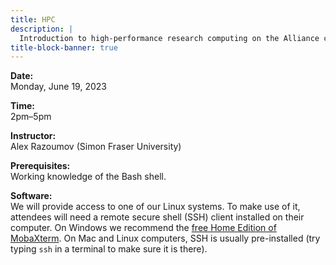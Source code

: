 ```yaml
---
title: HPC
description: |
  Introduction to high-performance research computing on the Alliance clusters.
title-block-banner: true
---
```


:::{.topdef}

**Date:** \
Monday, June 19, 2023

**Time:** \
2pm–5pm

**Instructor:** \
Alex Razoumov (Simon Fraser University)

**Prerequisites:** \
Working knowledge of the Bash shell.

**Software:** \
We will provide access to one of our Linux systems. To make use of it, attendees will need a remote secure shell (SSH) client installed on their computer. On Windows we recommend the [free Home Edition of MobaXterm](https://mobaxterm.mobatek.net/download.html). On Mac and Linux computers, SSH is usually pre-installed (try typing `ssh` in a terminal to make sure it is there).

:::
